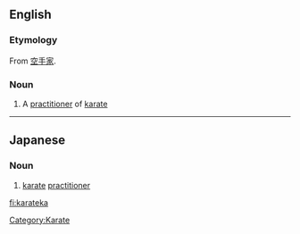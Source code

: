 == English ==
=== Etymology ===
From {{Ja.}} [[空手家]].

=== Noun ===
{{en-noun}}
# A [[practitioner]] of [[karate]]

[[Category:Karate]]
----
==Japanese==
===Noun===
{{ja-noun|r|hira=からてか}}

# {{ja-def|空手家}} [[karate]] [[practitioner]]

[[fi:karateka]]